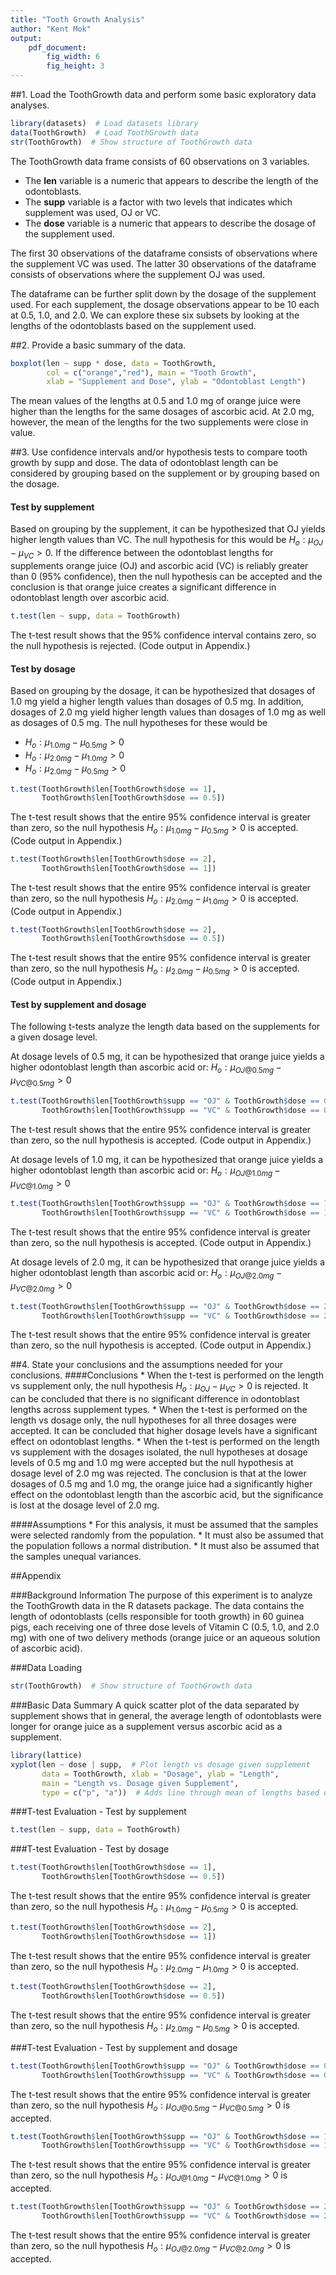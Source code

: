 ```yaml
---
title: "Tooth Growth Analysis"
author: "Kent Mok"
output:
    pdf_document:
        fig_width: 6
        fig_height: 3
---
```


##1. Load the ToothGrowth data and perform some basic exploratory data analyses.
```r
library(datasets)  # Load datasets library
data(ToothGrowth)  # Load ToothGrowth data
str(ToothGrowth)  # Show structure of ToothGrowth data
```
The ToothGrowth data frame consists of 60 observations on 3 variables.  

* The **len** variable is a numeric that appears to describe the length of the
odontoblasts.
* The **supp** variable is a factor with two levels that indicates which 
supplement was used, OJ or VC.
* The **dose** variable is a numeric that appears to describe the dosage of 
the supplement used.

The first 30 observations of the dataframe consists of observations where the
supplement VC was used. The latter 30 observations of the dataframe consists of
observations where the supplement OJ was used.  
  
The dataframe can be further split down by the dosage of the supplement used. 
For each supplement, the dosage observations appear to be 10 each at 0.5, 1.0,
and 2.0. We can explore these six subsets by looking at the lengths of the 
odontoblasts based on the supplement used.

##2. Provide a basic summary of the data.
```r
boxplot(len ~ supp * dose, data = ToothGrowth,
        col = c("orange","red"), main = "Tooth Growth", 
        xlab = "Supplement and Dose", ylab = "Odontoblast Length")
```

The mean values of the lengths at 0.5 and 1.0 mg of orange juice were higher 
than the lengths for the same dosages of ascorbic acid. At 2.0 mg, however, the
mean of the lengths for the two supplements were close in value.

##3. Use confidence intervals and/or hypothesis tests to compare tooth growth by supp and dose.
The data of odontoblast length can be considered by grouping based on the 
supplement or by grouping based on the dosage.

#### Test by supplement
Based on grouping by the supplement, it can be hypothesized that OJ yields 
higher length values than VC. The null hypothesis for this would be
$H_o: \mu_{OJ} - \mu_{VC} > 0$. If the difference between the odontoblast
lengths for supplements orange juice (OJ) and ascorbic acid (VC) is reliably
greater than 0 (95% confidence), then the null hypothesis can be accepted and
the conclusion is that orange juice creates a significant difference in 
odontoblast length over ascorbic acid.
```r
t.test(len ~ supp, data = ToothGrowth)
```
The t-test result shows that the 95% confidence interval contains zero, so the 
null hypothesis is rejected. (Code output in Appendix.)

#### Test by dosage
Based on grouping by the dosage, it can be hypothesized that dosages of 1.0 mg
yield a higher length values than dosages of 0.5 mg. In addition, dosages of
2.0 mg yield higher length values than dosages of 1.0 mg as well as dosages of 
0.5 mg. The null hypotheses for these would be

* $H_o: \mu_{1.0mg} - \mu_{0.5mg} > 0$
* $H_o: \mu_{2.0mg} - \mu_{1.0mg} > 0$
* $H_o: \mu_{2.0mg} - \mu_{0.5mg} > 0$

```r
t.test(ToothGrowth$len[ToothGrowth$dose == 1], 
       ToothGrowth$len[ToothGrowth$dose == 0.5])
```
The t-test result shows that the entire 95% confidence interval is greater than
zero, so the null hypothesis $H_o: \mu_{1.0mg} - \mu_{0.5mg} > 0$ is accepted. 
(Code output in Appendix.)

```r
t.test(ToothGrowth$len[ToothGrowth$dose == 2], 
       ToothGrowth$len[ToothGrowth$dose == 1])
```
The t-test result shows that the entire 95% confidence interval is greater than
zero, so the null hypothesis $H_o: \mu_{2.0mg} - \mu_{1.0mg} > 0$ is accepted. 
(Code output in Appendix.)

```r
t.test(ToothGrowth$len[ToothGrowth$dose == 2], 
       ToothGrowth$len[ToothGrowth$dose == 0.5])
```
The t-test result shows that the entire 95% confidence interval is greater than
zero, so the null hypothesis $H_o: \mu_{2.0mg} - \mu_{0.5mg} > 0$ is accepted. 
(Code output in Appendix.)

#### Test by supplement and dosage
The following t-tests analyze the length data based on the supplements for a 
given dosage level.
  
At dosage levels of 0.5 mg, it can be hypothesized that orange juice yields a 
higher odontoblast length than ascorbic acid or: 
$H_o: \mu_{OJ @ 0.5mg} - \mu_{VC @ 0.5mg} > 0$  
```r
t.test(ToothGrowth$len[ToothGrowth$supp == "OJ" & ToothGrowth$dose == 0.5], 
       ToothGrowth$len[ToothGrowth$supp == "VC" & ToothGrowth$dose == 0.5])
```
The t-test result shows that the entire 95% confidence interval is greater than
zero, so the null hypothesis is accepted. (Code output in Appendix.)

At dosage levels of 1.0 mg, it can be hypothesized that orange juice yields a 
higher odontoblast length than ascorbic acid or: 
$H_o: \mu_{OJ @ 1.0mg} - \mu_{VC @ 1.0mg} > 0$  
```r
t.test(ToothGrowth$len[ToothGrowth$supp == "OJ" & ToothGrowth$dose == 1], 
       ToothGrowth$len[ToothGrowth$supp == "VC" & ToothGrowth$dose == 1])
```
The t-test result shows that the entire 95% confidence interval is greater than
zero, so the null hypothesis is accepted.  (Code output in Appendix.)

At dosage levels of 2.0 mg, it can be hypothesized that orange juice yields a 
higher odontoblast length than ascorbic acid or: 
$H_o: \mu_{OJ @ 2.0mg} - \mu_{VC @ 2.0mg} > 0$  
```r
t.test(ToothGrowth$len[ToothGrowth$supp == "OJ" & ToothGrowth$dose == 2], 
       ToothGrowth$len[ToothGrowth$supp == "VC" & ToothGrowth$dose == 2])
```
The t-test result shows that the entire 95% confidence interval is greater than
zero, so the null hypothesis is accepted. (Code output in Appendix.)

##4. State your conclusions and the assumptions needed for your conclusions. 
####Conclusions
* When the t-test is performed on the length vs supplement only, the null hypothesis $H_o: \mu_{OJ} - \mu_{VC} > 0$ is rejected. It can be concluded that there is no significant difference in odontoblast lengths across supplement types.
* When the t-test is performed on the length vs dosage only, the null hypotheses for all three dosages were accepted. It can be concluded that higher dosage levels have a significant effect on odontoblast lengths.
* When the t-test is performed on the length vs supplement with the dosages isolated, the null hypotheses at dosage levels of 0.5 mg and 1.0 mg were accepted but the null hypothesis at dosage level of 2.0 mg was rejected. The conclusion is that at the lower dosages of 0.5 mg and 1.0 mg, the orange juice had a significantly higher effect on the odontoblast length than the ascorbic acid, but the significance is lost at the dosage level of 2.0 mg.

####Assumptions
* For this analysis, it must be assumed that the samples were selected randomly from the population.
* It must also be assumed that the population follows a normal distribution.
* It must also be assumed that the samples unequal variances.

\pagebreak

##Appendix

###Background Information 
The purpose of this experiment is to analyze the ToothGrowth data in the R 
datasets package. The data contains the length of odontoblasts (cells 
responsible for tooth growth) in 60 guinea pigs, each receiving one of three
dose levels of Vitamin C (0.5, 1.0, and 2.0 mg) with one of two delivery 
methods (orange juice or an aqueous solution of ascorbic acid).

###Data Loading
```r
str(ToothGrowth)  # Show structure of ToothGrowth data
```

###Basic Data Summary
A quick scatter plot of the data separated by supplement shows that in general,
the average length of odontoblasts were longer for orange juice as a supplement
versus ascorbic acid as a supplement.
```r
library(lattice)
xyplot(len ~ dose | supp,  # Plot length vs dosage given supplement
       data = ToothGrowth, xlab = "Dosage", ylab = "Length",
       main = "Length vs. Dosage given Supplement",
       type = c("p", "a"))  # Adds line through mean of lengths based on dosage
```

###T-test Evaluation - Test by supplement
```r
t.test(len ~ supp, data = ToothGrowth)
```

###T-test Evaluation - Test by dosage
```r
t.test(ToothGrowth$len[ToothGrowth$dose == 1], 
       ToothGrowth$len[ToothGrowth$dose == 0.5])
```
The t-test result shows that the entire 95% confidence interval is greater than
zero, so the null hypothesis $H_o: \mu_{1.0mg} - \mu_{0.5mg} > 0$ is accepted.
```r
t.test(ToothGrowth$len[ToothGrowth$dose == 2], 
       ToothGrowth$len[ToothGrowth$dose == 1])
```
The t-test result shows that the entire 95% confidence interval is greater than
zero, so the null hypothesis $H_o: \mu_{2.0mg} - \mu_{1.0mg} > 0$ is accepted.
```r
t.test(ToothGrowth$len[ToothGrowth$dose == 2], 
       ToothGrowth$len[ToothGrowth$dose == 0.5])
```
The t-test result shows that the entire 95% confidence interval is greater than
zero, so the null hypothesis $H_o: \mu_{2.0mg} - \mu_{0.5mg} > 0$ is accepted.

###T-test Evaluation - Test by supplement and dosage
```r
t.test(ToothGrowth$len[ToothGrowth$supp == "OJ" & ToothGrowth$dose == 0.5], 
       ToothGrowth$len[ToothGrowth$supp == "VC" & ToothGrowth$dose == 0.5])
```
The t-test result shows that the entire 95% confidence interval is greater than
zero, so the null hypothesis $H_o: \mu_{OJ @ 0.5mg} - \mu_{VC @ 0.5mg} > 0$
is accepted.
```r
t.test(ToothGrowth$len[ToothGrowth$supp == "OJ" & ToothGrowth$dose == 1], 
       ToothGrowth$len[ToothGrowth$supp == "VC" & ToothGrowth$dose == 1])
```
The t-test result shows that the entire 95% confidence interval is greater than
zero, so the null hypothesis $H_o: \mu_{OJ @ 1.0mg} - \mu_{VC @ 1.0mg} > 0$
is accepted.
```r
t.test(ToothGrowth$len[ToothGrowth$supp == "OJ" & ToothGrowth$dose == 2], 
       ToothGrowth$len[ToothGrowth$supp == "VC" & ToothGrowth$dose == 2])
```
The t-test result shows that the entire 95% confidence interval is greater than
zero, so the null hypothesis $H_o: \mu_{OJ @ 2.0mg} - \mu_{VC @ 2.0mg} > 0$
is accepted.